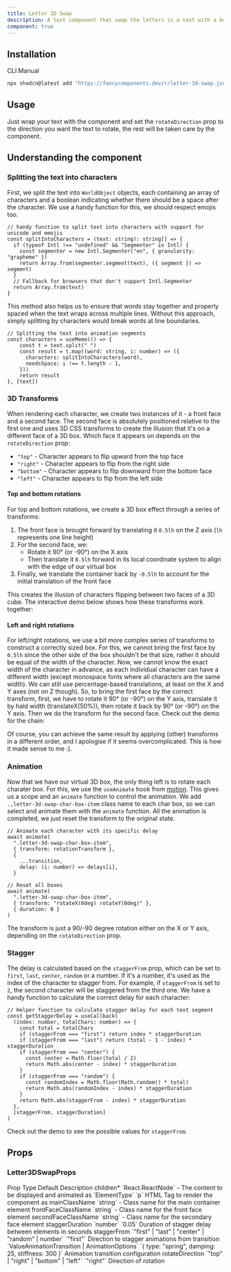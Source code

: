 ```yaml
---
title: Letter 3D Swap
description: A text component that swap the letters in a text with a box 3D effect.
component: true
---
```


<ComponentPreview name='letter-3d-swap-demo' />

## Installation

<Tabs defaultValue="cli">

<TabsList>
  <TabsTrigger value="cli">CLI</TabsTrigger>
  <TabsTrigger value="manual">Manual</TabsTrigger>
</TabsList>
<TabsContent value="cli">

```bash
npx shadcn@latest add "https://fancycomponents.dev/r/letter-3d-swap.json"
```

</TabsContent>
<TabsContent value="manual">

<ComponentSource name="letter-3d-swap" />

</TabsContent>
</Tabs>

## Usage

Just wrap your text with the component and set the `rotateDirection` prop to the direction you want the text to rotate, the rest will be taken care by the component.

## Understanding the component

### Splitting the text into characters

First, we split the text into `WorldObject` objects, each containing an array of characters and a boolean indicating whether there should be a space after the character. We use a handy function for this, we should respect emojis too.
```tsx
// handy function to split text into characters with support for unicode and emojis
const splitIntoCharacters = (text: string): string[] => {
  if (typeof Intl !== "undefined" && "Segmenter" in Intl) {
    const segmenter = new Intl.Segmenter("en", { granularity: "grapheme" })
    return Array.from(segmenter.segment(text), ({ segment }) => segment)
  }
  // Fallback for browsers that don't support Intl.Segmenter
  return Array.from(text)
}
```

This method also helps us to ensure that words stay together and properly spaced when the text wraps across multiple lines. Without this approach, simply splitting by characters would break words at line boundaries.

```tsx
// Splitting the text into animation segments
const characters = useMemo(() => {
    const t = text.split(" ")
    const result = t.map((word: string, i: number) => ({
      characters: splitIntoCharacters(word),
      needsSpace: i !== t.length - 1,
    }))
    return result
}, [text])
```

### 3D Transforms

When rendering each character, we create two instances of it - a front face and a second face. The second face is absolutely positioned relative to the first one and uses 3D CSS transforms to create the illusion that it's on a different face of a 3D box. Which face it appears on depends on the `rotateDirection` prop:

- `"top"` - Character appears to flip upward from the top face
- `"right"` - Character appears to flip from the right side 
- `"bottom"` - Character appears to flip downward from the bottom face
- `"left"` - Character appears to flip from the left side


#### Top and bottom rotations

For top and bottom rotations, we create a 3D box effect through a series of transforms:

1. The front face is brought forward by translating it `0.5lh` on the Z axis (`lh` represents one line height)
2. For the second face, we:
   - Rotate it 90° (or -90°) on the X axis
   - Then translate it `0.5lh` forward in its local coordinate system to align with the edge of our virtual box
3. Finally, we translate the container back by `-0.5lh` to account for the initial translation of the front face

This creates the illusion of characters flipping between two faces of a 3D cube. The interactive demo below shows how these transforms work together:

<ExplanationDemo name='letter-3d-swap-explanation-top-demo' />

#### Left and right rotations

For left/right rotations, we use a bit more complex series of transforms to construct a correctly sized box. For this, we cannot bring the first face by `0.5lh` since the other side of the box shouldn't be that size, rather it should be equal of the width of the character. Now, we cannot know the exact width of the character in advance, as each individual character can have a different width (except monospace fonts where all characters are the same width). We can still use percentage-based translations, at least on the X and Y axes (not on Z though). So, to bring the first face by the correct transform, first, we have to rotate it 90° (or -90°) on the Y axis, translate it by hald width (translateX(50%)), then rotate it back by 90° (or -90°) on the Y axis. Then we do the transform for the second face. Check out the demo for the chain:

<ExplanationDemo name='letter-3d-swap-explanation-left-demo' />

Of course, you can achieve the same result by applying (other) transforms in a different order, and I apologise if it seems overcomplicated. This is how it made sense to me :).

### Animation

Now that we have our virtual 3D box, the only thing left is to rotate each charater box. For this, we use the `useAnimate` hook from [motion](https://motion.dev/docs/use-animate). This gives us a scope and an `animate` function to control the animation. We add `.,letter-3d-swap-char-box-item` class name to each char box, so we can select and animate them with the `animate` function. All the animation is completed, we just reset the transform to the original state.

```tsx
// Animate each character with its specific delay
await animate(
  ".letter-3d-swap-char-box-item",
  { transform: rotationTransform },
  {
    ...transition,
    delay: (i: number) => delays[i],
  }

// Reset all boxes
await animate(
  ".letter-3d-swap-char-box-item",
  { transform: "rotateX(0deg) rotateY(0deg)" },
  { duration: 0 }
)
```

The transform is just a 90/-90 degree rotation either on the X or Y axis, depending on the `rotateDirection` prop.

### Stagger

The delay is calculated based on the `staggerFrom` prop, which can be set to `first`, `last`, `center`, `random` or a number. If it's a number, it's used as the index of the character to stagger from. For example, if `staggerFrom` is set to `2`, the second character will be staggered from the third one. We have a handy function to calculate the correct delay for each character:

```tsx
// Helper function to calculate stagger delay for each text segment
const getStaggerDelay = useCallback(
  (index: number, totalChars: number) => {
    const total = totalChars
    if (staggerFrom === "first") return index * staggerDuration
    if (staggerFrom === "last") return (total - 1 - index) * staggerDuration
    if (staggerFrom === "center") {
      const center = Math.floor(total / 2)
      return Math.abs(center - index) * staggerDuration
    }
    if (staggerFrom === "random") {
      const randomIndex = Math.floor(Math.random() * total)
      return Math.abs(randomIndex - index) * staggerDuration
    }
    return Math.abs(staggerFrom - index) * staggerDuration
  },
  [staggerFrom, staggerDuration]
)
```

Check out the demo to see the possible values for `staggerFrom`.

<ComponentPreview name='letter-3d-swap-stagger-demo' />

## Props

### Letter3DSwapProps

<Table>
  <TableHeader>
    <TableRow>
      <TableHead>Prop</TableHead>
      <TableHead>Type</TableHead>
      <TableHead>Default</TableHead>
      <TableHead>Description</TableHead>
    </TableRow>
  </TableHeader>
  <TableBody>
    <TableRow>
      <TableCell>children<span className="text-red-500">*</span></TableCell>
      <TableCell>`React.ReactNode`</TableCell>
      <TableCell>-</TableCell>
      <TableCell>The content to be displayed and animated</TableCell>
    </TableRow>
    <TableRow>
      <TableCell>as</TableCell>
      <TableCell>`ElementType`</TableCell>
      <TableCell>`p`</TableCell>
      <TableCell>HTML Tag to render the component as</TableCell>
    </TableRow>
    <TableRow>
      <TableCell>mainClassName</TableCell>
      <TableCell>`string`</TableCell>
      <TableCell>-</TableCell>
      <TableCell>Class name for the main container element</TableCell>
    </TableRow>
    <TableRow>
      <TableCell>frontFaceClassName</TableCell>
      <TableCell>`string`</TableCell>
      <TableCell>-</TableCell>
      <TableCell>Class name for the front face element</TableCell>
    </TableRow>
    <TableRow>
      <TableCell>secondFaceClassName</TableCell>
      <TableCell>`string`</TableCell>
      <TableCell>-</TableCell>
      <TableCell>Class name for the secondary face element</TableCell>
    </TableRow>
    <TableRow>
      <TableCell>staggerDuration</TableCell>
      <TableCell>`number`</TableCell>
      <TableCell>`0.05`</TableCell>
      <TableCell>Duration of stagger delay between elements in seconds</TableCell>
    </TableRow>
    <TableRow>
      <TableCell>staggerFrom</TableCell>
      <TableCell>`"first" | "last" | "center" | "random" | number`</TableCell>
      <TableCell>`"first"`</TableCell>
      <TableCell>Direction to stagger animations from</TableCell>
    </TableRow>
    <TableRow>
      <TableCell>transition</TableCell>
      <TableCell>`ValueAnimationTransition | AnimationOptions`</TableCell>
      <TableCell>`{ type: "spring", damping: 25, stiffness: 300 }`</TableCell>
      <TableCell>Animation transition configuration</TableCell>
    </TableRow>
    <TableRow>
      <TableCell>rotateDirection</TableCell>
      <TableCell>`"top" | "right" | "bottom" | "left"`</TableCell>
      <TableCell>`"right"`</TableCell>
      <TableCell>Direction of rotation</TableCell>
    </TableRow>
  </TableBody>
</Table>
